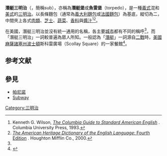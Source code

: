 {{noteTA
|G1=Food
|1=zh-cn:马萨诸塞州; zh-tw:麻薩諸塞州;
}}
{{Infobox Prepared Food
| name             = 潛艇三明治
| image            = Pastrami grinder (2012).jpg
| caption          = 潛艇三明治
| alternate_name   = 
| country          = 美國
| region           = 東北部
| main_ingredient  = [[法國麵包|法國麵包]]<br>各式配料
| variations       = 多樣
}}
'''潛艇三明治'''（{{lang-en|Submarine sandwich}}，簡稱sub），亦稱為'''潛艇堡'''或'''魚雷堡'''（torpedo），是一種[[意大利|義式]]混和[[美國|美式]]的[[三明治|三明治]]。以長條麵包（通常為[[義大利麵包|義大利麵包]]或[[法國麵包|法國麵包]]）為基底，縱切為二，中間夾上各式[[肉類|肉類]]、[[芝士|芝士]]、[[蔬菜|蔬菜]]、[[香辛料|香料]]與[[醬汁|醬汁]]<ref name=Wilson>Kenneth G. Wilson, ''[http://www.bartleby.com/68/0/5800.html The Columbia Guide to Standard American English] {{Wayback|url=http://www.bartleby.com/68/0/5800.html |date=20081207033805 }}''. Columbia University Press, 1993.</ref><ref name=AHD>[http://www.bartleby.com/61/50/S0845000.html ''The American Heritage Dictionary of the English Language'': Fourth Edition] {{Wayback|url=http://www.bartleby.com/61/50/S0845000.html |date=20090321121055 }}. Houghton Mifflin Co., 2000.</ref>。

在美國，潛艇三明治並沒有統一通用的名稱，各主要[[城市|城市]]都有不同的稱呼<ref name="Wilson" />，而「潛艇三明治」一詞較普遍為眾人所知。一般認為「[[潛艇|潛艇]]」一詞源自[[二戰|二戰]]時，[[美國|美國]][[麻薩諸塞州|麻薩諸塞州]][[波士頓|波士頓]]斯科雷廣場（Scollay Square）的一家餐館<ref>{{Cite web |url=http://subbuzz.com/ |title=subbuzz.com |access-date=2008-04-06 |archive-date=2017-12-16 |archive-url=https://web.archive.org/web/20171216034345/http://www.subbuzz.com/ |dead-url=no }}</ref>。

== 参考文献 ==
{{reflist}}

== 參見 ==
* [[帕尼諾|帕尼諾]]
* [[賽百味|Subway]]

[[Category:三明治|Category:三明治]]